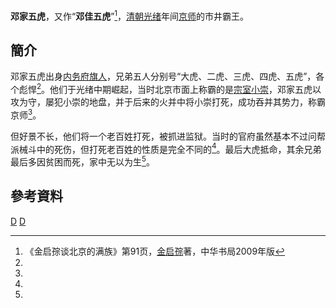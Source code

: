 '''邓家五虎'''，又作“'''邓佳五虎'''”<ref name="金启孮">《金启孮谈北京的满族》第91页，[[金启孮|金启孮]]著，中华书局2009年版</ref>，[[清朝|清朝]][[光绪|光绪]]年间[[北京|京师]]的市井霸王。

==簡介==
邓家五虎出身[[包衣|内务府旗人]]，兄弟五人分别号“大虎、二虎、三虎、四虎、五虎”，各个彪悍<ref name="金启孮" />。他们于光绪中期崛起，当时北京市面上称霸的是[[清朝宗室|宗室]][[小崇|小崇]]，邓家五虎以攻为守，屡犯小崇的地盘，并于后来的火并中将小崇打死，成功吞并其势力，称霸京师<ref name="金启孮" />。

但好景不长，他们将一个老百姓打死，被抓进监狱。当时的官府虽然基本不过问帮派械斗中的死伤，但打死老百姓的性质是完全不同的<ref name="金启孮" />。最后大虎抵命，其余兄弟最后多因贫困而死，家中无以为生<ref name="金启孮" />。

==參考資料==
<div class="references-small">
{{RefFoot}}
<references />
</div>

{{清朝人物小作品}}
[[Category:汉军旗人|D]]
[[Category:清朝北京|D]]
